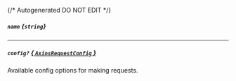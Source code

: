 {/* Autogenerated DO NOT EDIT  */}
##### `name` *{`string`}*

---
##### `config?` [*{ `AxiosRequestConfig` }*](https://axios-http.com/docs/req_config)
Available config options for making requests.


